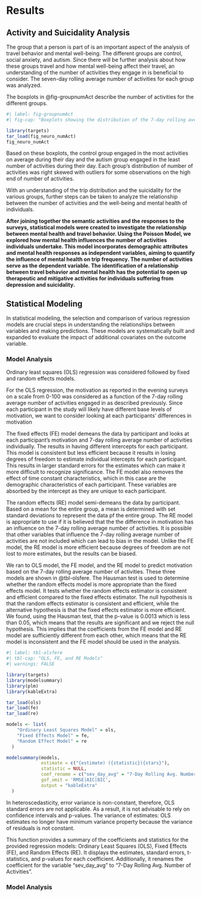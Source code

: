 # Results

## Activity and Suicidality Analysis

The group that a person is part of is an important aspect of the analysis of travel behavior and mental well-being. The different groups are control, social anxiety, and autism. Since there will be further analysis about how these groups travel and how mental well-being affect their travel, an understanding of the number of activities they engage in is beneficial to consider. The seven-day rolling average number of activities for each group was analyzed.

The boxplots in @fig-groupnumAct describe the number of activities for the different groups.

```r
#| label: fig-groupnumAct
#| fig-cap: "Boxplots showing the distribution of the 7-day rolling average number of activities by group."

library(targets)
tar_load(fig_neuro_numAct)
fig_neuro_numAct
```

Based on these boxplots, the control group engaged in the most activities on average during their day and the autism group engaged in the least number of activities during their day. Each group's distribution of number of activities was right skewed with outliers for some observations on the high end of number of activities.

With an understanding of the trip distribution and the suicidality for the various groups, further steps can be taken to analyze the relationship between the number of activities and the well-being and mental health of individuals.

**After joining together the semantic activities and the responses to the surveys, statistical models were created to investigate the relationship between mental health and travel behavior. Using the Poisson Model, we explored how mental health influences the number of activities individuals undertake. This model incorporates demographic attributes and mental health responses as independent variables, aiming to quantify the influence of mental health on trip frequency. The number of activities serve as the dependent variable. The identification of a relationship between travel behavior and mental health has the potential to open up therapeutic and mitigative activities for individuals suffering from depression and suicidality.**

## Statistical Modeling

In statistical modeling, the selection and comparison of various regression models are crucial steps in understanding the relationships between variables and making predictions. These models are systematically built and expanded to evaluate the impact of additional covariates on the outcome variable.

### Model Analysis

Ordinary least squares (OLS) regression was considered followed by fixed and random effects models.

For the OLS regression, the motivation as reported in the evening surveys on a scale from 0-100 was considered as a function of the 7-day rolling average number of activities engaged in as described previously. Since each participant in the study will likely have different base levels of motivation, we want to consider looking at each participants' differences in motivation

The fixed effects (FE) model demeans the data by participant and looks at each participant's motivation and 7-day rolling average number of activities individually. The results in having different intercepts for each participant. This model is consistent but less efficient because it results in losing degrees of freedom to estimate individual intercepts for each participant. This results in larger standard errors for the estimates which can make it more difficult to recognize significance. The FE model also removes the effect of time constant characteristics, which in this case are the demographic characteristics of each participant. These variables are absorbed by the intercept as they are unique to each participant.

The random effects (RE) model semi-demeans the data by participant. Based on a mean for the entire group, a mean is determined with set standard deviations to represent the data pf the entire group. The RE model is appropriate to use if it is believed that the the difference in motivation has an influence on the 7-day rolling average number of activities. It is possible that other variables that influence the 7-day rolling average number of activities are not included which can lead to bias in the model. Unlike the FE model, the RE model is more efficient because degrees of freedom are not lost to more estimates, but the results can be biased.

We ran to OLS model, the FE model, and the RE model to predict motivation based on the 7-day rolling average number of activities. These three models are shown in @tbl-olsfere. The Hausman test is used to determine whether the random effects model is more appropriate than the fixed effects model. It tests whether the random effects estimator is consistent and efficient compared to the fixed effects estimator. The null hypothesis is that the random effects estimator is consistent and efficient, while the alternative hypothesis is that the fixed effects estimator is more efficient. We found, using the Hausman test, that the p-value is 0.0013 which is less than 0.05, which means that the results are significant and we reject the null hypothesis. This implies that the coefficients from the FE model and RE model are sufficiently different from each other, which means that the RE model is inconsistent and the FE model should be used in the analysis.

```r
#| label: tbl-olsfere
#| tbl-cap: "OLS, FE, and RE Models"
#| warnings: FALSE

library(targets)
library(modelsummary)
library(plm)
library(kableExtra)

tar_load(ols)
tar_load(fe)
tar_load(re)

models <- list(
    "Ordinary Least Squares Model" = ols,
    "Fixed Effects Model" = fe,
    "Random Effect Model" = re
  )

modelsummary(models,
             estimate = c("{estimate) ({statistic}){stars}"),
             statistic = NULL,
             coef_rename = c("sev_day_avg" = "7-Day Rolling Avg. Number of Activities"),
             gof_omit = 'RMSE|AIC|BIC',
             output = "kableExtra"
  )
```

In heteroscedasticity, error variance is non-constant, therefore, OLS standard errors are not applicable. As a result, it is not advisable to rely on confidence intervals and p-values. The variance of estimates: OLS estimates no longer have minimum variance property because the variance of residuals is not constant.



This function provides a summary of the coefficients and statistics for the provided regression models: Ordinary Least Squares (OLS), Fixed Effects (FE), and Random Effects (RE). It displays the estimates, standard errors, t-statistics, and p-values for each coefficient. Additionally, it renames the coefficient for the variable "sev_day_avg" to "7-Day Rolling Avg. Number of Activities".

### Model Analysis

